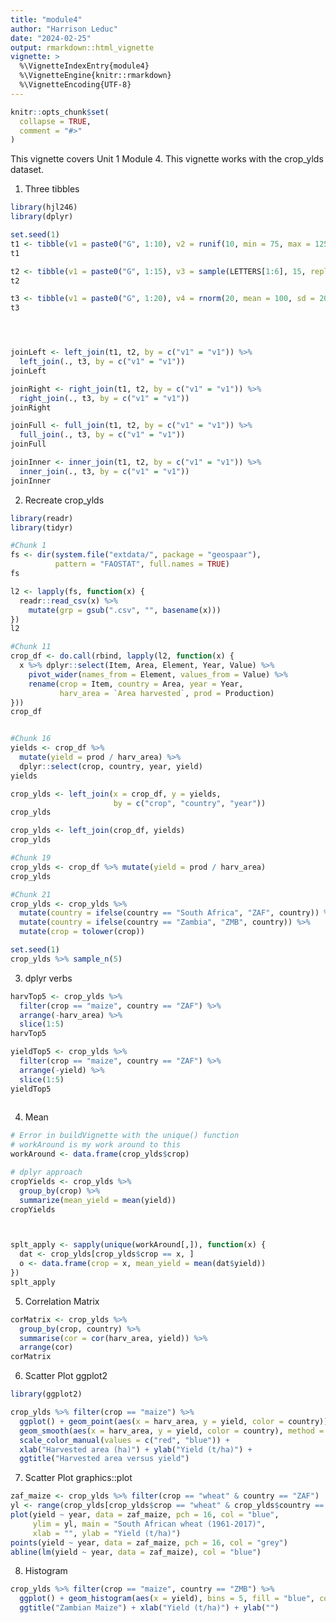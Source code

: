 ```yaml
---
title: "module4"
author: "Harrison Leduc"
date: "2024-02-25"
output: rmarkdown::html_vignette
vignette: >
  %\VignetteIndexEntry{module4}
  %\VignetteEngine{knitr::rmarkdown}
  %\VignetteEncoding{UTF-8}
---
```


```r
knitr::opts_chunk$set(
  collapse = TRUE,
  comment = "#>"
)
```

This vignette covers Unit 1 Module 4. This vignette works with the crop_ylds dataset.

1. Three tibbles
```r
library(hjl246)
library(dplyr)

set.seed(1)
t1 <- tibble(v1 = paste0("G", 1:10), v2 = runif(10, min = 75, max = 125))
t1

t2 <- tibble(v1 = paste0("G", 1:15), v3 = sample(LETTERS[1:6], 15, replace = TRUE))
t2

t3 <- tibble(v1 = paste0("G", 1:20), v4 = rnorm(20, mean = 100, sd = 20))
t3




joinLeft <- left_join(t1, t2, by = c("v1" = "v1")) %>% 
  left_join(., t3, by = c("v1" = "v1"))
joinLeft

joinRight <- right_join(t1, t2, by = c("v1" = "v1")) %>% 
  right_join(., t3, by = c("v1" = "v1"))
joinRight

joinFull <- full_join(t1, t2, by = c("v1" = "v1")) %>% 
  full_join(., t3, by = c("v1" = "v1"))
joinFull

joinInner <- inner_join(t1, t2, by = c("v1" = "v1")) %>% 
  inner_join(., t3, by = c("v1" = "v1"))
joinInner
```

2. Recreate crop_ylds 
```r
library(readr)
library(tidyr)

#Chunk 1
fs <- dir(system.file("extdata/", package = "geospaar"), 
          pattern = "FAOSTAT", full.names = TRUE)
fs

l2 <- lapply(fs, function(x) {
  readr::read_csv(x) %>%
    mutate(grp = gsub(".csv", "", basename(x)))
})
l2

#Chunk 11
crop_df <- do.call(rbind, lapply(l2, function(x) {
  x %>% dplyr::select(Item, Area, Element, Year, Value) %>% 
    pivot_wider(names_from = Element, values_from = Value) %>% 
    rename(crop = Item, country = Area, year = Year, 
           harv_area = `Area harvested`, prod = Production)
}))
crop_df


#Chunk 16
yields <- crop_df %>% 
  mutate(yield = prod / harv_area) %>% 
  dplyr::select(crop, country, year, yield)
yields

crop_ylds <- left_join(x = crop_df, y = yields, 
                       by = c("crop", "country", "year"))
crop_ylds

crop_ylds <- left_join(crop_df, yields) 
crop_ylds

#Chunk 19
crop_ylds <- crop_df %>% mutate(yield = prod / harv_area)
crop_ylds

#Chunk 21
crop_ylds <- crop_ylds %>% 
  mutate(country = ifelse(country == "South Africa", "ZAF", country)) %>%  
  mutate(country = ifelse(country == "Zambia", "ZMB", country)) %>% 
  mutate(crop = tolower(crop))

set.seed(1)
crop_ylds %>% sample_n(5)
```


3. dplyr verbs
```r

harvTop5 <- crop_ylds %>% 
  filter(crop == "maize", country == "ZAF") %>% 
  arrange(-harv_area) %>% 
  slice(1:5)
harvTop5

yieldTop5 <- crop_ylds %>% 
  filter(crop == "maize", country == "ZAF") %>% 
  arrange(-yield) %>% 
  slice(1:5)
yieldTop5
  
```

4. Mean
```r

# Error in buildVignette with the unique() function
# workAround is my work around to this
workAround <- data.frame(crop_ylds$crop)

# dplyr approach
cropYields <- crop_ylds %>%
  group_by(crop) %>%
  summarize(mean_yield = mean(yield))
cropYields



splt_apply <- sapply(unique(workAround[,]), function(x) {
  dat <- crop_ylds[crop_ylds$crop == x, ]  
  o <- data.frame(crop = x, mean_yield = mean(dat$yield))  
})
splt_apply

```

5. Correlation Matrix
```r

corMatrix <- crop_ylds %>% 
  group_by(crop, country) %>% 
  summarise(cor = cor(harv_area, yield)) %>% 
  arrange(cor)
corMatrix

```

6. Scatter Plot ggplot2
```r
library(ggplot2)

crop_ylds %>% filter(crop == "maize") %>% 
  ggplot() + geom_point(aes(x = harv_area, y = yield, color = country)) +
  geom_smooth(aes(x = harv_area, y = yield, color = country), method = "lm") + 
  scale_color_manual(values = c("red", "blue")) + 
  xlab("Harvested area (ha)") + ylab("Yield (t/ha)") + 
  ggtitle("Harvested area versus yield")

```


7. Scatter Plot graphics::plot
```r

zaf_maize <- crop_ylds %>% filter(crop == "wheat" & country == "ZAF")
yl <- range(crop_ylds[crop_ylds$crop == "wheat" & crop_ylds$country == "ZAF", "yield"])
plot(yield ~ year, data = zaf_maize, pch = 16, col = "blue",
     ylim = yl, main = "South African wheat (1961-2017)", 
     xlab = "", ylab = "Yield (t/ha)")
points(yield ~ year, data = zaf_maize, pch = 16, col = "grey")
abline(lm(yield ~ year, data = zaf_maize), col = "blue")
```

8. Histogram
```r

crop_ylds %>% filter(crop == "maize", country == "ZMB") %>%
  ggplot() + geom_histogram(aes(x = yield), bins = 5, fill = "blue", col = "black") +
  ggtitle("Zambian Maize") + xlab("Yield (t/ha)") + ylab("")
```
